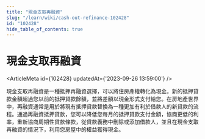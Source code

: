 ```yaml
---
title: "現金支取再融資"
slug: "/learn/wiki/cash-out-refinance-102428"
id: "102428"
hide_table_of_contents: true
---
```



# 現金支取再融資

<ArticleMeta id={102428} updatedAt={'2023-09-26 13:59:00'} />
<div className='border-solid border-b border-t-0 my-4 border-[var(--ifm-color-gray-300)]' />

現金支取再融資是一種抵押再融資選擇，可以將住房產權轉化為現金。新的抵押貸款金額超過您以前的抵押貸款餘額，並將差額以現金形式支付給您。在房地產世界中，再融資通常是用於將現有抵押貸款替換為一種更加有利於借款人的新貸款的流程。通過再融資抵押貸款，您可以降低您每月的抵押貸款支付金額，協商更低的利率，重新協商周期性貸款條款，從貸款義務中刪除或添加借款人，並且在現金支取再融資的情況下，利用您房屋中的權益獲得現金。
